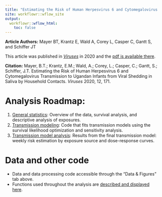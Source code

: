 ```yaml
---
title: "Estimating the Risk of Human Herpesvirus 6 and Cytomegalovirus Transmission to Ugandan Infants from Viral Shedding in Saliva by Household Contacts"
site: workflowr::wflow_site
output:
  workflowr::wflow_html:
    toc: false
---
```


**Article Authors:** Mayer BT, Krantz E, Wald A, Corey L, Casper C, Gantt S, and Schiffer JT

This article was published in [*Viruses*](https://www.mdpi.com/1999-4915/12/2/171) in 2020 and the [pdf is available there](https://www.mdpi.com/1999-4915/12/2/171/pdf). 

**Citation:** Mayer, B.T.; Krantz, E.M.; Wald, A.; Corey, L.; Casper, C.; Gantt, S.; Schiffer, J.T. Estimating the Risk of Human Herpesvirus 6 and Cytomegalovirus Transmission to Ugandan Infants from Viral Shedding in Saliva by Household Contacts. *Viruses* 2020, 12, 171.

# Analysis Roadmap:

1. [General statistics](general-statistics.html): Overview of the data, survival analysis, and descriptive analysis of exposures.
2. [Transmission modeling](transmission-risk-sensitivity.html): Code that fits transmission models using the survival likelihood optimization and sensitivity analysis. 
3. [Transmission model analysis](transmission-risk.html): Results from the final transmission model: weekly risk estimation by exposure source and dose-response curves.

# Data and other code

- Data and data processing code accessible through the "Data & Figures" tab above.
- Functions used throughout the analysis are [described and displayed here](project-functions.html).

